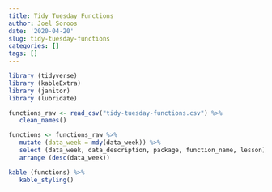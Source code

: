 ```yaml
---
title: Tidy Tuesday Functions
author: Joel Soroos
date: '2020-04-20'
slug: tidy-tuesday-functions
categories: []
tags: []
---
```


```r

library (tidyverse)
library (kableExtra)
library (janitor)
library (lubridate)

functions_raw <- read_csv("tidy-tuesday-functions.csv") %>%
   clean_names()

functions <- functions_raw %>%
   mutate (data_week = mdy(data_week)) %>%
   select (data_week, data_description, package, function_name, lesson) %>%
   arrange (desc(data_week)) 

kable (functions) %>%
   kable_styling()

```